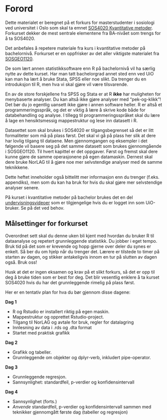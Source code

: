 # Forord {.unnumbered}

Dette materialet er beregnet på et forkurs for masterstudenter i sosiologi ved universitet i Oslo som skal ta emnet [SOS4020 Kvantitative metoder](https://www.uio.no/studier/emner/sv/iss/SOS4020/). Forkurset dekker de mest sentrale elementene fra BA-nivået som trengs for å ta SOS4020. 

Det anbefales å repetere materiale fra kurs i kvantitative metoder på bachelornivå. Forkurset er en oppfrisker av det aller viktigste materialet fra [SOSGEO1120](https://www.uio.no/studier/emner/sv/iss/SOSGEO1120/).

De som lært annen statistikksoftware enn R på bachelornivå vil ha særlig nytte av dette kurset. Har man tatt bachelorgrad annet sted enn ved UiO kan man ha lært å bruke Stata, SPSS eller noe slikt. Da trenger du en introduksjon til R, men hva vi skal gjøre vil være tilsvarende. 

En av de store forskjellene fra SPSS og Stata er at R **ikke** har muligheten for menybaserte analyser. Du kan altså ikke gjøre analyser med "pek-og-klikk"! Det bør du jo egentlig uansett ikke gjøre i annen software heller. R er altså et programmeringsspråk, og det er viktig å lære å skrive kode både for databehandling og analyse. I tillegg til programmeringsspråket skal du lære å lage en hensiktsmessig mappestruktur og lese inn datasett i R. 

Datasettet som skal brukes i SOS4020 er tilgangsbegrenset så det er litt formaliteter som må på plass først. Det skal vi gå på plass her slik at dere har lovlig tilgang til dataene. Men gjennomgangen og eksempler i det følgende vil basere seg på det samme datasett som brukes gjennomgående i SOSGEO1120. Til hvert kapittel er det oppgaver. Først og fremst skal dere kunne gjøre de samme operasjonene på egen datamaskin. Dernest skal dere bruke NorLAG til å gjøre noe mer selvstendige analyser med de samme teknikkene. 

Dette heftet inneholder også bittelitt mer informasjon enn du trenger (f.eks. appendiks), men som du kan ha bruk for hvis du skal gjøre mer selvstendige analyser senere. 

På kurset i kvantitative metoder på bachelor brukes det en del [undervisningsvideoer](https://www-int.uio.no/studier/emner/sv/iss/SOSGEO1120/undervisningsvideoer/) som er tilgjengelige hvis du er logget inn som UiO-bruker. Se på det ved behov. 



## Målsettinger for forkurset
Overordnet sett skal du denne uken bli kjent med hvordan du bruker R til dataanalyse og repetert grunnleggende statistikk. Du jobber i eget tempo. Bruk tid på det som er krevende og hopp gjerne over deler du synes er enkelt. Så ber du om hjelp når du trenger det. Lærere er tilstede to timer på starten av dagen, og stikker antakeligvis innom en tur på slutten av dagen også. Bruk oss! 

Husk at det er ingen eksamen og krav på et slikt forkurs, så det er opp til deg å bruke tiden som er best for deg. Det blir vesentlig enklere å ta kurset SOS4020 hvis du har det grunnleggende rimelig på plass først. 

Her er en tentativ plan for hva du bør gjennom disse dagene:  

**Dag 1** 

* R og Rstudio er installert riktig på egen maskin. 
* Mappestruktur og opprettet Rstudio-project.
* Tilgang til NorLAG og avtale for bruk, regler for datalagring
* Innlesning av data i .rds og .dta format
* Startet med praktisk grafikk 


**Dag 2** 

* Grafikk og tabeller. 
* Grunnleggende om objekter og dplyr-verb, inkludert pipe-operator. 

**Dag 3** 

* Grunnleggende regresjon. 
* Sannsynlighet: standardfeil, p-verdier og konfidensintervall


**Dag 4** 

* Sannsynlighet (forts.) 
* *Anvende* standardfeil, p-verdier og konfidensintervall sammen med teknikker gjennomgått første dag (tabeller og regresjon) 


